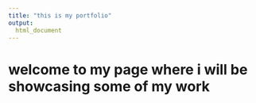 ```yaml
---
title: "this is my portfolio" 
output:
  html_document
---
```


# welcome to my page where i will be showcasing some of my work
